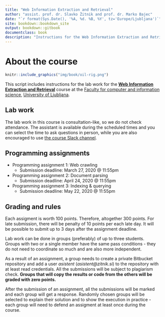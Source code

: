 ```yaml
--- 
title: "Web Information Extraction and Retrieval"
author: "assist. prof. dr. Slavko Žitnik and prof. dr. Marko Bajec"
date: "`r format(Sys.Date(), '%A, %d. %B, %Y', tz='Europe/Ljubljana')`"
site: bookdown::bookdown_site
output: bookdown::gitbook
documentclass: book
description: "Instructions for the Web Information Extraction and Retrieval course labs"
---
```


# About the course {-}

```r
knitr::include_graphics("img/book/oil-rig.png")
```

This script includes instructions for the lab work for the [**Web Information Extraction and Retrieval**](https://ucilnica.fri.uni-lj.si/course/view.php?id=284) course at the [Faculty for computer and information science](http://www.fri.uni-lj.si/), [University of Ljubljana](http://www.uni-lj.si/).

## Lab work {-}

The lab work in this course is consultation-like, so we do not check attendance. The assistant is available during the scheduled times and you can select the time to ask questions in person, while you are also encouraged to use [the course Slack channel](https://wier-fri.slack.com).


## Programming assignments {-}

* Programming assignment 1: Web crawling
    * Submission deadline: March 27, 2020 @ 11:55pm
  
* Programming assignment 2: Document parsing
    * Submission deadline: April 24, 2020 @ 11:55pm
  
* Programming assignment 3: Indexing & querying
    * Submission deadline: May 22, 2020 @ 11:55pm

## Grading and rules {-}

Each assigment is worth 100 points. Therefore, altogether 300 points. For late submission, there will be penalty of 10 points per each late day. It will be possible to submit up to 3 days after the assignment deadline.

Lab work can be done in groups (preferably) of up to three students. Groups with two or a single member have the same pass conditions - they do not need to coordinate so much and are also more independent.

As a result of an assignment, a group needs to create a private Bitbucket repository and add a user *asistent* (*asistent@zitnik.si*) to the repository with at least read credentials. All the submissions will be subject to plagiarism check. **Groups that will copy the results or code from the others will be graded with zero points.**

After the submission of an assignment, all the submissions will be marked and each group will get a response. Randomly chosen groups will be selected to explain their solution and to show the execution in practice - each group will need to defend an assigment at least once during the course.


